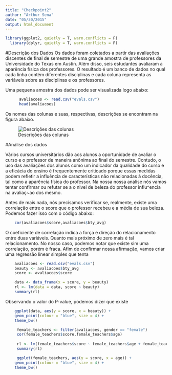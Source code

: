 ```yaml
---
title: "Checkpoint2"
author: "Arthur Sena"
date: "05/30/2015"
output: html_document
---
```


```r
library(ggplot2, quietly = T, warn.conflicts = F)
  library(dplyr, quietly = T, warn.conflicts = F)
```

#Descrição dos Dados
Os dados foram coletados a partir das avaliações discentes de final de semestre de uma grande amostra de professores da Universidade do Texas em Austin. Além disso, seis estudantes avaliaram a aparência física dos professores. O resultado é um banco de dados no qual cada linha contém diferentes disciplinas e cada coluna representa as variáveis sobre as disciplinas e os professores. 

Uma pequena amostra dos dados pode ser visualizada logo abaixo:

```r
      avaliacoes <- read.csv("evals.csv")
      head(avaliacoes)
```

Os nomes das colunas e suas, respectivas, descrições se encontram na figura abaixo.

![Descrições das colunas](colunas_descricoes.png)



#Análise dos dados

Vários cursos universitários dão aos alunos a oportunidade de avaliar o curso e o professor de maneira anônima ao final do semestre. Contudo, o uso das avaliações dos alunos como um indicador da qualidade do curso e a eficácia do ensino é frequentemente criticado porque essas medidas podem refletir a influência de características não relacionadas à docência, tal como a aparência física do professor. Na nossa nossa análise nós vamos tentar confirmar ou refutar se a o nivel de beleza do professor influ^encia na avaliaç~ao dos mesmo.

Antes de mais nada, nós precisamos verificar se, realmente, existe uma correlação entre o score que o professor recebeu 
e a média de sua beleza. Podemos fazer isso com o código abaixo:

```r
    cor(avaliacoes$score,avaliacoes$bty_avg)
```

O coeficiente de correlação indica a força e direção do relacionamento entre duas variáveis. Quanto mais próximo de zero mais é tal relacionamento. No nosso caso, podemos notar que existe sim uma correlação, porém é fraca. Afim de confirmar nossa afirmação, vamos criar uma regressão linear simples que tenta   

```r
  
    avaliacoes <- read.csv("evals.csv")
    beauty <- avaliacoes$bty_avg
    score <- avaliacoes$score

    data <- data_frame(x = score, y = beauty)
    rl <- lm(data = data, score ~ beauty)
    summary(rl)

```

Observando o valor do P-value, podemos dizer que existe 

```r
    ggplot(data, aes(y = score, x = beauty)) + 
    geom_point(colour = "blue", size = 4) + 
    theme_bw()
```


```r
  
     female_teachers <- filter(avaliacoes, gender == "female")
     cor(female_teachers$score,female_teachers$age)
        
     rl <- lm(female_teachers$score ~ female_teachers$age + female_teachers$bty_avg)
     summary(rl)

     ggplot(female_teachers, aes(y = score, x = age)) + 
    geom_point(colour = "blue", size = 4) + 
    theme_bw()

```

